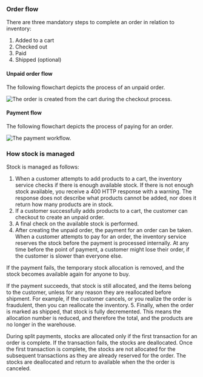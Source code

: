 ### Order flow

There are three mandatory steps to complete an order in relation to inventory:

1. Added to a cart
2. Checked out
3. Paid
4. Shipped (optional)

#### Unpaid order flow

The following flowchart depicts the process of an unpaid order.

![The order is created from the cart during the checkout process.](/assets/order-flow.png)

#### Payment flow

The following flowchart depicts the process of paying for an order.

![The payment workflow.](/assets/payment-workflow-1.png)

### How stock is managed

Stock is managed as follows:

1. When a customer attempts to add products to a cart, the inventory service checks if there is enough available stock. If there is not enough stock available, you receive a 400 HTTP response with a warning. The response does not describe what products cannot be added, nor does it return how many products are in stock.
2. If a customer successfully adds products to a cart, the customer can checkout to create an unpaid order.
3. A final check on the available stock is performed.
4. After creating the unpaid order, the payment for an order can be taken. When a customer attempts to pay for an order, the inventory service reserves the stock before the payment is processed internally. At any time before the point of payment, a customer might lose their order, if the customer is slower than everyone else.

If the payment fails, the temporary stock allocation is removed, and the stock becomes available again for anyone to buy.

If the payment succeeds, that stock is still allocated, and the items belong to the customer, unless for any reason they are reallocated before shipment. For example, if the customer cancels, or you realize the order is fraudulent, then you can reallocate the inventory.
5. Finally, when the order is marked as shipped, that stock is fully decremented. This means the allocation number is reduced, and therefore the total, and the products are no longer in the warehouse.

During split payments, stocks are allocated only if the first transaction for an order is complete. If the transaction fails, the stocks are deallocated. Once the first transaction is complete, the stocks are not allocated for the subsequent transactions as they are already reserved for the order. The stocks are deallocated and return to available when the the order is canceled.